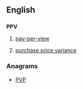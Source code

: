 ==English==

==={{initialism}}===
'''PPV'''

# {{television}} [[pay-per-view]]
# [[purchase price variance]]

===Anagrams===
* [[PVP#English|PVP]]